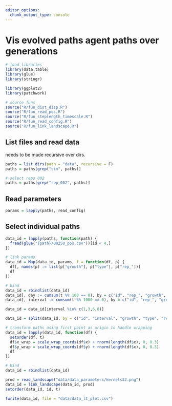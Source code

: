 ```yaml
---
editor_options: 
  chunk_output_type: console
---
```


# Vis evolved paths agent paths over generations

```r
# load libraries
library(data.table)
library(glue)
library(stringr)

library(ggplot2)
library(patchwork)

# source funs
source("R/fun_dist_disp.R")
source("R/fun_read_pos.R")
source("R/fun_steplength_timescale.R")
source("R/fun_read_config.R")
source("R/fun_link_landscape.R")
```

## List files and read data

needs to be made recursive over dirs.

```r
paths = list.dirs(path = "data", recursive = F)
paths = paths[grep("sim", paths)]

# select reps 002
paths = paths[grep("rep_002", paths)]
```

## Read parameters

```r
params = lapply(paths, read_config)
```

## Select individual paths

```r
data_id = lapply(paths, function(path) {
  fread(glue("{path}/00250_pos.csv"))[id < 4,]
})

# link params
data_id = Map(data_id, params, f = function(df, p) {
  df[, names(p) := list(p["growth"], p["type"], p["rep_"])]
  df
})

# bind
data_id = rbindlist(data_id)
data_id[, day := cumsum(t %% 100 == 0), by = c("id", "rep_", "growth", "type")]
data_id[, interval := cumsum(t %% 1000 == 0), by = c("id", "rep_", "growth", "type")]

data_id = data_id[interval %in% c(1,3,6,8)]

data_id = split(data_id, by = c("id", "interval", "growth", "type", "rep_"))

# transform paths using first point as origin to handle wrapping
data_id = lapply(data_id, function(df) {
  setorder(df, t)
  df$x_wrap = scale_wrap_coords(df$x) + rnorm(length(df$x), 0, 0.3)
  df$y_wrap = scale_wrap_coords(df$y) + rnorm(length(df$x), 0, 0.3)
  df
})

# bind
data_id = rbindlist(data_id)
```

```r
prod = read_landscape("data/data_parameters/kernels32.png")
data_id = link_landscape(data_id, prod)
setorder(data_id, id, t)
```

```r
fwrite(data_id, file = "data/data_lt_plot.csv")
```
